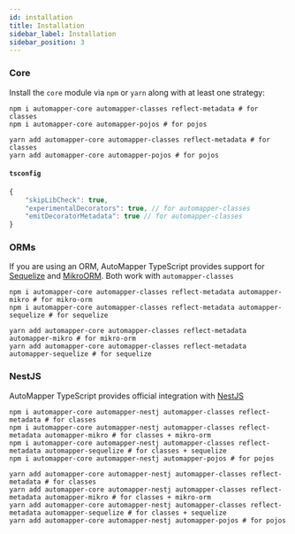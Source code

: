 ```yaml
---
id: installation
title: Installation
sidebar_label: Installation
sidebar_position: 3
---
```


### Core

Install the `core` module via `npm` or `yarn` along with at least one strategy:

```shell
npm i automapper-core automapper-classes reflect-metadata # for classes
npm i automapper-core automapper-pojos # for pojos
```

```shell
yarn add automapper-core automapper-classes reflect-metadata # for classes
yarn add automapper-core automapper-pojos # for pojos
```

#### `tsconfig`

```js
{
    "skipLibCheck": true,
    "experimentalDecorators": true, // for automapper-classes
    "emitDecoratorMetadata": true // for automapper-classes
}
```

### ORMs

If you are using an ORM, AutoMapper TypeScript provides support for [Sequelize](https://sequelize.org/) and [MikroORM](https://mikro-orm.io/). Both work with `automapper-classes`

```shell
npm i automapper-core automapper-classes reflect-metadata automapper-mikro # for mikro-orm
npm i automapper-core automapper-classes reflect-metadata automapper-sequelize # for sequelize
```

```shell
yarn add automapper-core automapper-classes reflect-metadata automapper-mikro # for mikro-orm
yarn add automapper-core automapper-classes reflect-metadata automapper-sequelize # for sequelize
```

### NestJS

AutoMapper TypeScript provides official integration with [NestJS](https://nestjs.com)

```shell
npm i automapper-core automapper-nestj automapper-classes reflect-metadata # for classes
npm i automapper-core automapper-nestj automapper-classes reflect-metadata automapper-mikro # for classes + mikro-orm
npm i automapper-core automapper-nestj automapper-classes reflect-metadata automapper-sequelize # for classes + sequelize
npm i automapper-core automapper-nestj automapper-pojos # for pojos
```

```shell
yarn add automapper-core automapper-nestj automapper-classes reflect-metadata # for classes
yarn add automapper-core automapper-nestj automapper-classes reflect-metadata automapper-mikro # for classes + mikro-orm
yarn add automapper-core automapper-nestj automapper-classes reflect-metadata automapper-sequelize # for classes + sequelize
yarn add automapper-core automapper-nestj automapper-pojos # for pojos
```
